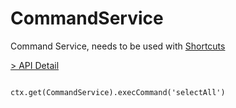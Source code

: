 # CommandService

Command Service, needs to be used with [Shortcuts](/guide/advanced/interactive/shortcuts.html)

[> API Detail](https://flowgram.ai/auto-docs/command/interfaces/CommandService.html)


```Usage

ctx.get(CommandService).execCommand('selectAll')
```
